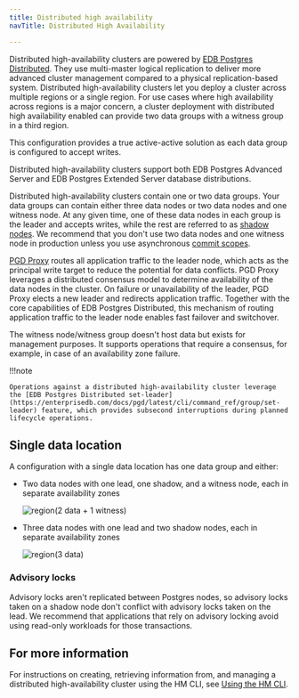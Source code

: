 ```yaml
---
title: Distributed high availability
navTitle: Distributed High Availability

---
```


Distributed high-availability clusters are powered by [EDB Postgres Distributed](https://enterprisedb.com/docs/pgd/latest/). They use multi-master logical replication to deliver more advanced cluster management compared to a physical replication-based system. Distributed high-availability clusters let you deploy a cluster across multiple regions or a single region. For use cases where high availability across regions is a major concern, a cluster deployment with distributed high availability enabled can provide two data groups with a witness group in a third region.

This configuration provides a true active-active solution as each data group is configured to accept writes. 

Distributed high-availability clusters support both EDB Postgres Advanced Server and EDB Postgres Extended Server database distributions. 

Distributed high-availability clusters contain one or two data groups. Your data groups can contain either three data nodes or two data nodes and one witness node. At any given time, one of these data nodes in each group is the leader and accepts writes, while the rest are referred to as [shadow nodes](https://enterprisedb.com/docs/pgd/latest/terminology/#write-leader). We recommend that you don't use two data nodes and one witness node in production unless you use asynchronous [commit scopes](https://enterprisedb.com/docs/pgd/latest/commit-scopes/commit-scopes/). 

[PGD Proxy](https://enterprisedb.com/docs/pgd/latest/routing/proxy) routes all application traffic to the leader node, which acts as the principal write target to reduce the potential for data conflicts. PGD Proxy leverages a distributed consensus model to determine availability of the data nodes in the cluster. On failure or unavailability of the leader, PGD Proxy elects a new leader and redirects application traffic. Together with the core capabilities of EDB Postgres Distributed, this mechanism of routing application traffic to the leader node enables fast failover and switchover.

The witness node/witness group doesn't host data but exists for management purposes. It supports operations that require a consensus, for example, in case of an availability zone failure. 

!!!note

    Operations against a distributed high-availability cluster leverage the [EDB Postgres Distributed set-leader](https://enterprisedb.com/docs/pgd/latest/cli/command_ref/group/set-leader) feature, which provides subsecond interruptions during planned lifecycle operations.

## Single data location

A configuration with a single data location has one data group and either:

-   Two data nodes with one lead, one shadow, and a witness node, each in separate availability zones

    ![region(2 data + 1 witness)](../../images/region2d1w.png)

-   Three data nodes with one lead and two shadow nodes, each in separate availability zones

    ![region(3 data)](../../images/region3d.png)

### Advisory locks

Advisory locks aren't replicated between Postgres nodes, so advisory locks taken on a shadow node don't conflict with advisory locks taken on the lead. We recommend that applications that rely on advisory locking avoid using read-only workloads for those transactions.

## For more information

For instructions on creating, retrieving information from, and managing a distributed high-availability cluster using the HM CLI, see [Using the HM CLI](**TODO**).
